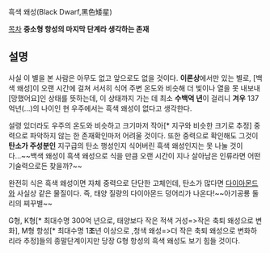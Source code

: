 흑색 왜성(Black Dwarf,黑色矮星)

[[목차]]
'''중소형 항성의 마지막 단계라 생각하는 존재'''
== 설명 ==
사실 이 별을 본 사람은 아무도 없고 앞으로도 없을 것이다. '''이론상'''에서만 있는 별로, [백색 왜성]이 오랜 시간에 걸쳐 서서히 식어 주변 온도와 비슷해 더 빛이나 열을 못 내보내 [망했어요]인 상태를 뜻하는데, 이 상태까지 가는 데 최소 '''수백억 년'''이 걸리니 '''겨우''' 137억년(...)의 나이인 현 우주에서는 흑색 왜성이 없다고 생각한다.

설령 있더라도 우주의 온도와 비슷하고 크기마저 작아[* 지구와 비슷한 크기로 추정] 중력으로 파악하지 않는 한 존재확인마저 어려울 것이다. 또한 중력으로 확인해도 그것이 '''탄소가 주성분인''' 지구급의 탄소 행성인지 식어버린 흑색 왜성인지는 못 나눌 것이다...~~백색 왜성이 흑색 왜성으로 식을 만큼 오랜 시간이 지나 살아남은 인류라면 어떤 기술력으로든 찾을까?~~

완전히 식은 흑색 왜성이면 자체 중력으로 단단한 고체인데, 탄소가 많다면 [[다이아몬드]]와 사실상 같은 물질이다. 즉, 태양 질량의 다이아몬드 덩어리가 나온다!~~아기공룡 둘리의 찌꾸별~~

G형, K형[* 최대수명 300억 년으로, 태양보다 작은 적색 거성=>작은 축퇴 왜성으로 변화], M형 항성[* 최대수명 1'''조'''년 이상으로 ,청색 왜성=>더 작은 축퇴 왜성으로 변화하리라 추정]들의 종말단계이지만 당장 G형 항성의 흑색 왜성도 보기 힘들 것이다.
